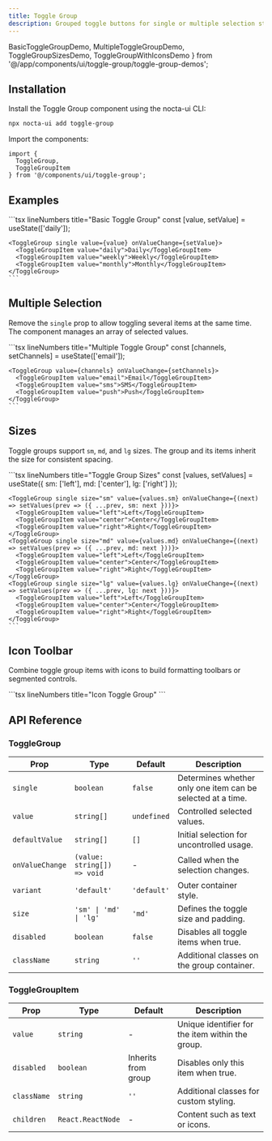 ```yaml
---
title: Toggle Group
description: Grouped toggle buttons for single or multiple selection states with shared styling and keyboard support.
---
```


  BasicToggleGroupDemo,
  MultipleToggleGroupDemo,
  ToggleGroupSizesDemo,
  ToggleGroupWithIconsDemo
} from '@/app/components/ui/toggle-group/toggle-group-demos';

## Installation


<Steps>
<Step>
Install the Toggle Group component using the nocta-ui CLI:

```bash lineNumbers title="Terminal"
npx nocta-ui add toggle-group
```

</Step>
<Step>
Import the components:

```tsx lineNumbers title="Import"
import {
  ToggleGroup,
  ToggleGroupItem
} from '@/components/ui/toggle-group';
```

</Step>
</Steps>

## Examples

<DocsTabs defaultValue="preview">
  <DocsTab value="preview" lineNumbers title="Preview">
    <div className="my-6">
      <BasicToggleGroupDemo />
    </div>
  </DocsTab>
  <DocsTab value="code" lineNumbers title="Code">
    ```tsx lineNumbers title="Basic Toggle Group"
    const [value, setValue] = useState<string[]>(['daily']);

    <ToggleGroup single value={value} onValueChange={setValue}>
      <ToggleGroupItem value="daily">Daily</ToggleGroupItem>
      <ToggleGroupItem value="weekly">Weekly</ToggleGroupItem>
      <ToggleGroupItem value="monthly">Monthly</ToggleGroupItem>
    </ToggleGroup>
    ```
  </DocsTab>
</DocsTabs>

## Multiple Selection

Remove the `single` prop to allow toggling several items at the same time. The component manages an array of selected values.

<DocsTabs defaultValue="preview">
  <DocsTab value="preview" lineNumbers title="Preview">
    <div className="my-6">
      <MultipleToggleGroupDemo />
    </div>
  </DocsTab>
  <DocsTab value="code" lineNumbers title="Code">
    ```tsx lineNumbers title="Multiple Toggle Group"
    const [channels, setChannels] = useState<string[]>(['email']);

    <ToggleGroup value={channels} onValueChange={setChannels}>
      <ToggleGroupItem value="email">Email</ToggleGroupItem>
      <ToggleGroupItem value="sms">SMS</ToggleGroupItem>
      <ToggleGroupItem value="push">Push</ToggleGroupItem>
    </ToggleGroup>
    ```
  </DocsTab>
</DocsTabs>

## Sizes

Toggle groups support `sm`, `md`, and `lg` sizes. The group and its items inherit the size for consistent spacing.

<DocsTabs defaultValue="preview">
  <DocsTab value="preview" lineNumbers title="Preview">
    <div className="my-6">
      <ToggleGroupSizesDemo />
    </div>
  </DocsTab>
  <DocsTab value="code" lineNumbers title="Code">
    ```tsx lineNumbers title="Toggle Group Sizes"
    const [values, setValues] = useState({ sm: ['left'], md: ['center'], lg: ['right'] });

    <ToggleGroup single size="sm" value={values.sm} onValueChange={(next) => setValues(prev => ({ ...prev, sm: next }))}>
      <ToggleGroupItem value="left">Left</ToggleGroupItem>
      <ToggleGroupItem value="center">Center</ToggleGroupItem>
      <ToggleGroupItem value="right">Right</ToggleGroupItem>
    </ToggleGroup>
    <ToggleGroup single size="md" value={values.md} onValueChange={(next) => setValues(prev => ({ ...prev, md: next }))}>
      <ToggleGroupItem value="left">Left</ToggleGroupItem>
      <ToggleGroupItem value="center">Center</ToggleGroupItem>
      <ToggleGroupItem value="right">Right</ToggleGroupItem>
    </ToggleGroup>
    <ToggleGroup single size="lg" value={values.lg} onValueChange={(next) => setValues(prev => ({ ...prev, lg: next }))}>
      <ToggleGroupItem value="left">Left</ToggleGroupItem>
      <ToggleGroupItem value="center">Center</ToggleGroupItem>
      <ToggleGroupItem value="right">Right</ToggleGroupItem>
    </ToggleGroup>
    ```
  </DocsTab>
</DocsTabs>

## Icon Toolbar

Combine toggle group items with icons to build formatting toolbars or segmented controls.

<DocsTabs defaultValue="preview">
  <DocsTab value="preview" lineNumbers title="Preview">
    <div className="my-6">
      <ToggleGroupWithIconsDemo />
    </div>
  </DocsTab>
  <DocsTab value="code" lineNumbers title="Code">
    ```tsx lineNumbers title="Icon Toggle Group"
    <ToggleGroup value={formats} onValueChange={setFormats} size="sm">
      <ToggleGroupItem value="bold" aria-label="Bold">
        <FontBoldIcon />
      </ToggleGroupItem>
      <ToggleGroupItem value="italic" aria-label="Italic">
        <FontItalicIcon />
      </ToggleGroupItem>
      <ToggleGroupItem value="underline" aria-label="Underline">
        <UnderlineIcon />
      </ToggleGroupItem>
    </ToggleGroup>
    ```
  </DocsTab>
</DocsTabs>

## API Reference

### ToggleGroup

| Prop            | Type                        | Default     | Description                                                 |
| --------------- | --------------------------- | ----------- | ----------------------------------------------------------- |
| `single`        | `boolean`                   | `false`     | Determines whether only one item can be selected at a time. |
| `value`         | `string[]`                  | `undefined` | Controlled selected values.                                 |
| `defaultValue`  | `string[]`                  | `[]`        | Initial selection for uncontrolled usage.                   |
| `onValueChange` | `(value: string[]) => void` | -           | Called when the selection changes.                          |
| `variant`       | `'default'`                 | `'default'` | Outer container style.                                      |
| `size`          | `'sm' \| 'md' \| 'lg'`      | `'md'`      | Defines the toggle size and padding.                        |
| `disabled`      | `boolean`                   | `false`     | Disables all toggle items when true.                        |
| `className`     | `string`                    | `''`        | Additional classes on the group container.                  |

### ToggleGroupItem

| Prop        | Type              | Default             | Description                                      |
| ----------- | ----------------- | ------------------- | ------------------------------------------------ |
| `value`     | `string`          | -                   | Unique identifier for the item within the group. |
| `disabled`  | `boolean`         | Inherits from group | Disables only this item when true.               |
| `className` | `string`          | `''`                | Additional classes for custom styling.           |
| `children`  | `React.ReactNode` | -                   | Content such as text or icons.                   |
